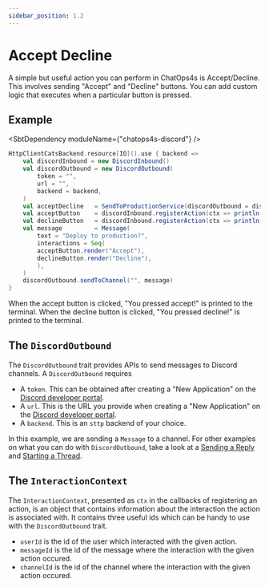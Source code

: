 ```yaml
---
sidebar_position: 1.2
---
```



# Accept Decline

A simple but useful action you can perform in ChatOps4s is Accept/Decline. This involves sending "Accept" and "Decline" buttons. You can add custom logic that executes when a particular button is pressed.

## Example

<SbtDependency moduleName={"chatops4s-discord"} />

```scala
HttpClientCatsBackend.resource[IO]().use { backend =>
    val discordInbound = new DiscordInbound()
    val discordOutbound = new DiscordOutbound(
        token = "",
        url = "",
        backend = backend,
    )
    val acceptDecline   = SendToProductionService(discordOutbound = discordOutbound)
    val acceptButton    = discordInbound.registerAction(ctx => println("You pressed accept!"))
    val declineButton   = discordInbound.registerAction(ctx => println("You pressed decline!"))
    val message         = Message(
        text = "Deploy to production?",
        interactions = Seq(
        acceptButton.render("Accept"),
        declineButton.render("Decline"),
        ),
    )
    discordOutbound.sendToChannel("", message)
}
```

When the accept button is clicked, "You pressed accept!" is printed to the terminal. When the decline button is clicked, "You pressed decline!" is printed to the terminal.

## The `DiscordOutbound`

The `DiscordOutbound` trait provides APIs to send messages to Discord channels. A `DiscordOutbound` requires

- A `token`. This can be obtained after creating a "New Application" on the [Discord developer portal](https://discord.com/developers/applications).
- A `url`. This is the URL you provide when creating a "New Application" on the [Discord developer portal](https://discord.com/developers/applications).
- A `backend`. This is an `sttp` backend of your choice.

In this example, we are sending a `Message` to a channel. For other examples on what you can do with `DiscordOutbound`, take a look at a [Sending a Reply](/chatops4s/docs/discord/sending-a-reply/) and [Starting a Thread](/chatops4s/docs/discord/starting-a-thread/).

## The `InteractionContext`

The `InteractionContext`, presented as `ctx` in the callbacks of registering an action, is an object that contains information about the interaction the action is associated with. It contains three useful ids which can be handy to use with the `DiscordOutbound` trait.

- `userId` is the id of the user which interacted with the given action.
- `messageId` is the id of the message where the interaction with the given action occured.
- `channelId` is the id of the channel where the interaction with the given action occured.
